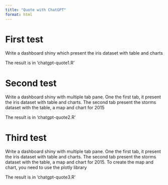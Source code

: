 ```yaml
---
title: "Quote with ChatGPT"
format: html
---
```


# First test

Write a dashboard shiny which present the iris dataset with table and charts

The result is in 'chatgpt-quote1.R'

# Second test

Write a dashboard shiny with multiple tab pane. One the first tab, it present the iris dataset with table and charts. The second tab present the storms dataset with the table, a map and chart for 2015

The result is in 'chatgpt-quote2.R'

# Third test

Write a dashboard shiny with multiple tab pane. One the first tab, it present the iris dataset with table and charts. The second tab present the storms dataset with the table, a map and chart for 2015. To create the map and chart, you need to use the plotly library

The result is in 'chatgpt-quote3.R'
